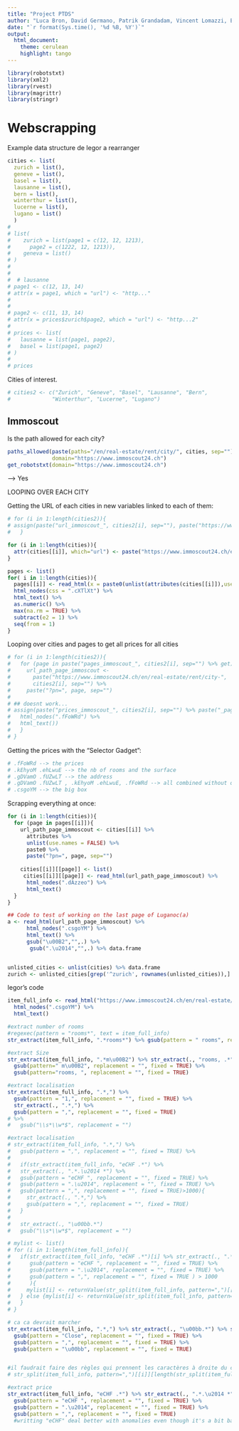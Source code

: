 ```yaml
---
title: "Project PTDS"
author: "Luca Bron, David Germano, Patrik Grandadam, Vincent Lomazzi, Edgar Raisin"
date: "`r format(Sys.time(), '%d %B, %Y')`"
output:
  html_document:
    theme: cerulean
    highlight: tango
---
```


```r
library(robotstxt)
library(xml2)
library(rvest)
library(magrittr)
library(stringr)
```


# Webscrapping

Example data structure de Iegor a rearranger

```r
cities <- list(
  zurich = list(),
  geneve = list(),
  basel = list(),
  lausanne = list(),
  bern = list(),
  winterthur = list(),
  lucerne = list(),
  lugano = list()
  )
# 
# list(
#    zurich = list(page1 = c(12, 12, 1213),
#      page2 = c(1222, 12, 1213)),
#    geneva = list()
# )
# 
# 
#  # lausanne
# page1 <- c(12, 13, 14)
# attr(x = page1, which = "url") <- "http..."
# 
# 
# page2 <- c(11, 13, 14)
# attr(x = prices$zurich$page2, which = "url") <- "http...2"
# 
# prices <- list(
#   lausanne = list(page1, page2),
#   basel = list(page1, page2)
# )
# 
# prices
```


Cities of interest.

```r
# cities2 <- c("Zurich", "Geneve", "Basel", "Lausanne", "Bern",
#             "Winterthur", "Lucerne", "Lugano")
```


## Immoscout

Is the path allowed for each city? 

```r
paths_allowed(paste(paths="/en/real-estate/rent/city/", cities, sep=""),
              domain="https://www.immoscout24.ch")
get_robotstxt(domain="https://www.immoscout24.ch")
```
--> Yes 


LOOPING OVER EACH CITY

Getting the URL of each cities in new variables linked to each of them:

```r
# for (i in 1:length(cities2)){
# assign(paste("url_immoscout_", cities2[i], sep=""), paste("https://www.immoscout24.ch/en/real-estate/rent/city-", cities2[i], sep=""))
#   }
```

```r
for (i in 1:length(cities)){
  attr(cities[[i]], which="url") <- paste("https://www.immoscout24.ch/en/real-estate/rent/city-", names(cities[i]), sep="") 
}
```



```r
pages <- list()
for( i in 1:length(cities)){
  pages[[i]] <- read_html(x = paste0(unlist(attributes(cities[[i]]),use.names=FALSE))) %>%
  html_nodes(css = ".cXTlXt") %>%
  html_text() %>%
  as.numeric() %>%
  max(na.rm = TRUE) %>%
  subtract(e2 = 1) %>%
  seq(from = 1) 
}
```

Looping over cities and pages to get all prices for all cities
```r
# for (i in 1:length(cities2)){
#   for (page in paste("pages_immoscout_", cities2[i], sep="") %>% get){
#     url_path_page_immoscout <-
#       paste("https://www.immoscout24.ch/en/real-estate/rent/city-",
#       cities2[i], sep="") %>% 
#     paste("?pn=", page, sep="")
# 
# ## doesnt work...
# assign(paste("prices_immoscout_", cities2[i], sep="") %>% paste("_page_", page, sep=""), read_html(url_path_page_immoscout) %>% 
#   html_nodes(".fFoWRd") %>%
#   html_text())
#   }
# }
```

Getting the prices with the "Selector Gadget":

```r
# .fFoWRd --> the prices
# .kEhyoM .ehLwuE --> the nb of rooms and the surface
# .gDVamO .fUZwLT --> the address
# .gDVamO .fUZwLT , .kEhyoM .ehLwuE, .fFoWRd --> all combined without other perturbating lements
# .csgoYM --> the big box
```

Scrapping everything at once:
```r
for (i in 1:length(cities)){
  for (page in pages[[i]]){  
    url_path_page_immoscout <- cities[[i]] %>% 
      attributes %>% 
      unlist(use.names = FALSE) %>% 
      paste0 %>%
      paste("?pn=", page, sep="") 
      
    cities[[i]][[page]] <- list()
     cities[[i]][[page]] <- read_html(url_path_page_immoscout) %>% 
      html_nodes(".dAzzeo") %>%
      html_text()
  }
}

## Code to test uf working on the last page of Luganoc(a)
a <- read_html(url_path_page_immoscout) %>% 
      html_nodes(".csgoYM") %>%
      html_text() %>%
      gsub("\u00B2","",.) %>% 
       gsub(".\u2014","",.) %>% data.frame


unlisted_cities <- unlist(cities) %>% data.frame
zurich <- unlisted_cities[grep('^zurich', rownames(unlisted_cities)),] %>% data.frame
```

Iegor's code
```r
item_full_info <- read_html("https://www.immoscout24.ch/en/real-estate/rent/city-zurich?pn=5") %>% 
  html_nodes(".csgoYM") %>%
  html_text()

#extract number of rooms
#regexec(pattern = "rooms*", text = item_full_info)
str_extract(item_full_info, ".*rooms*") %>% gsub(pattern = " rooms", replacement = "", fixed = TRUE)

#extract Size
str_extract(item_full_info, ".*m\u00B2") %>% str_extract(., "rooms, .*") %>%
  gsub(pattern=" m\u00B2", replacement = "", fixed = TRUE) %>%
  gsub(pattern="rooms, ", replacement = "", fixed = TRUE)

#extract localisation
str_extract(item_full_info, ".*,") %>%  
  gsub(pattern = "1,", replacement = "", fixed = TRUE) %>%
  str_extract(., ".*,") %>%
  gsub(pattern = ",", replacement = "", fixed = TRUE) 
# %>%
#   gsub("\\s*\\w*$", replacement = "")

#extract localisation
# str_extract(item_full_info, ".*,") %>%
#   gsub(pattern = ",", replacement = "", fixed = TRUE) %>%
#   
#   if(str_extract(item_full_info, "eCHF .*") %>%
#   str_extract(., ".*.\u2014 *") %>% 
#   gsub(pattern = "eCHF ", replacement = "", fixed = TRUE) %>%
#   gsub(pattern = ".\u2014", replacement = "", fixed = TRUE) %>%
#   gsub(pattern = ",", replacement = "", fixed = TRUE)>1000){
#     str_extract(., ".*,") %>%
#     gsub(pattern = ",", replacement = "", fixed = TRUE)
#   }
#   
#   str_extract(., "\u00bb.*")
#   gsub("\\s*\\w*$", replacement = "")

# mylist <- list()
# for (i in 1:length(item_full_info)){
#   if(str_extract(item_full_info, "eCHF .*")[i] %>% str_extract(., ".*.\u2014 *") %>% 
#      gsub(pattern = "eCHF ", replacement = "", fixed = TRUE) %>%
#      gsub(pattern = ".\u2014", replacement = "", fixed = TRUE) %>%
#      gsub(pattern = ",", replacement = "", fixed = TRUE ) > 1000
#      ){
#     mylist[i] <- returnValue(str_split(item_full_info, pattern=",")[[i]][length(str_split(item_full_info, pattern=",")[[i]])-2]) 
#   } else {mylist[i] <- returnValue(str_split(item_full_info, pattern=",")[[i]][length(str_split(item_full_info, pattern=",")[[i]])-1])
#   }
# }

# ca ca devrait marcher
str_extract(item_full_info, ".*,") %>% str_extract(., "\u00bb.*") %>% str_extract(., ".*Close") %>%
  gsub(pattern = "Close", replacement = "", fixed = TRUE) %>%
  gsub(pattern = ",", replacement = "", fixed = TRUE) %>%
  gsub(pattern = "\u00bb", replacement = "", fixed = TRUE)


#il faudrait faire des règles qui prennent les caractères à droite du chevron 
# str_split(item_full_info, pattern=",")[[i]][length(str_split(item_full_info, pattern=",")[[i]])-2]

#extract price
str_extract(item_full_info, "eCHF .*") %>% str_extract(., ".*.\u2014 *") %>% 
  gsub(pattern = "eCHF ", replacement = "", fixed = TRUE) %>%
  gsub(pattern = ".\u2014", replacement = "", fixed = TRUE) %>%
  gsub(pattern = ",", replacement = "", fixed = TRUE)
  #writting "eCHF" deal better with anomalies even though it's a bit barbaric
```


